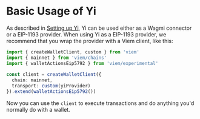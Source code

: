 # Basic Usage of Yi

As described in [Setting up Yi](/sdk/setting-up-yi), Yi can be used either as a Wagmi connector or a EIP-1193 provider.  When using Yi as a EIP-1193 provider, we recommend that you wrap the provider with a Viem client, like this:

```ts
import { createWalletClient, custom } from 'viem'
import { mainnet } from 'viem/chains'
import { walletActionsEip5792 } from 'viem/experimental'
 
const client = createWalletClient({
  chain: mainnet,
  transport: custom(yiProvider)
}).extend(walletActionsEip5792()) 
```

Now you can use the `client` to execute transactions and do anything you'd normally do with a wallet.